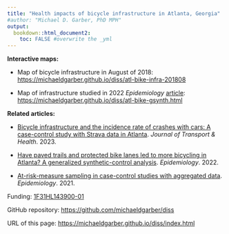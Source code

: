 ```yaml
---
title: "Health impacts of bicycle infrastructure in Atlanta, Georgia"
#author: "Michael D. Garber, PhD MPH"
output: 
  bookdown::html_document2:
    toc: FALSE #overwrite the _yml
---
```


**Interactive maps:**

-   Map of bicycle infrastructure in August of 2018: <https://michaeldgarber.github.io/diss/atl-bike-infra-201808>

-   Map of infrastructure studied in 2022 *Epidemiology* [article](https://journals.lww.com/epidem/abstract/2022/07000/have_paved_trails_and_protected_bike_lanes_led_to.7.aspx): <https://michaeldgarber.github.io/diss/atl-bike-gsynth.html>

**Related articles:**

-   [Bicycle infrastructure and the incidence rate of crashes with cars: A case-control study with Strava data in Atlanta](https://www.sciencedirect.com/science/article/abs/pii/S2214140523001056). *Journal of Transport & Health*. 2023.

-   [Have paved trails and protected bike lanes led to more bicycling in Atlanta? A generalized synthetic-control analysis](https://journals.lww.com/epidem/abstract/2022/07000/have_paved_trails_and_protected_bike_lanes_led_to.7.aspx). *Epidemiology*. 2022.

-   [At-risk-measure sampling in case-control studies with aggregated data](https://journals.lww.com/epidem/fulltext/2021/01000/at_risk_measure_sampling_in_case_control_studies.14.aspx). *Epidemiology*. 2021.

Funding: [1F31HL143900-01](https://reporter.nih.gov/project-details/9611122)

GitHub repository: <https://github.com/michaeldgarber/diss>

URL of this page: <https://michaeldgarber.github.io/diss/index.html>
